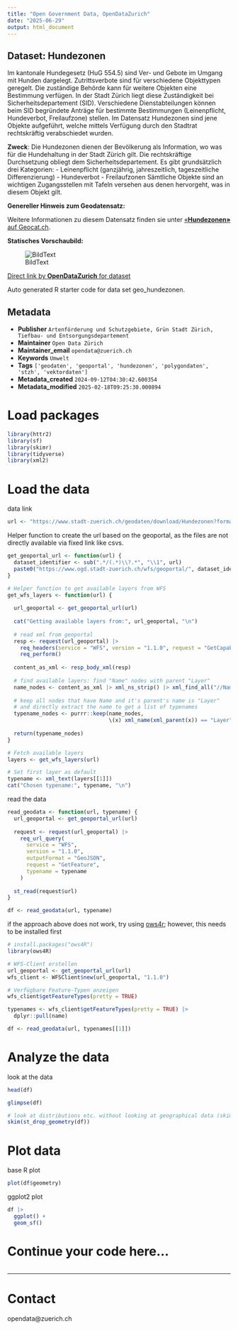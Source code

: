 ```yaml
---
title: "Open Government Data, OpenDataZurich"
date: "2025-06-29"
output: html_document
---
```


## Dataset: Hundezonen

Im kantonale Hundegesetz (HuG 554.5) sind Ver- und Gebote im Umgang mit Hunden dargelegt. Zutrittsverbote sind für verschiedene Objekttypen geregelt. Die zuständige Behörde kann für weitere Objekten eine Bestimmung verfügen. In der Stadt Zürich liegt diese Zuständigkeit bei Sicherheitsdepartement (SID). Verschiedene Dienstabteilungen können beim SID begründete Anträge für bestimmte Bestimmungen (Leinenpflicht, Hundeverbot, Freilaufzone) stellen. Im Datensatz Hundezonen sind jene Objekte aufgeführt, welche mittels Verfügung durch den Stadtrat rechtskräftig verabschiedet wurden.

**Zweck**: Die Hundezonen dienen der Bevölkerung als Information, wo was für die Hundehaltung in der Stadt Zürich gilt. Die rechtskräftige Durchsetzung obliegt dem Sicherheitsdepartement. Es gibt grundsätzlich drei Kategorien:
-	Leinenpflicht (ganzjährig, jahreszeitlich, tageszeitliche Differenzierung)
-	Hundeverbot
-	Freilaufzonen
Sämtliche Objekte sind an wichtigen Zugangsstellen mit Tafeln versehen aus denen hervorgeht, was in diesem Objekt gilt.

**Genereller Hinweis zum Geodatensatz:**


Weitere Informationen zu diesem Datensatz finden sie unter [«**Hundezonen»** auf Geocat.ch](https://www.geocat.ch/geonetwork/srv/ger/catalog.search#/metadata/64267fb4-5930-48f3-9b96-26fb65eb3b7c).				
			   

**Statisches Vorschaubild:**

![BildText](https://www.gis.stadt-zuerich.ch/zueriplan_docs/geocat/64267fb4-5930-48f3-9b96-26fb65eb3b7c.png)



[Direct link by **OpenDataZurich** for dataset](https://data.stadt-zuerich.ch/dataset/geo_hundezonen)

Auto generated R starter code for data set geo_hundezonen.

## Metadata

- **Publisher** `Artenförderung und Schutzgebiete, Grün Stadt Zürich, Tiefbau- und Entsorgungsdepartement`
- **Maintainer** `Open Data Zürich`
- **Maintainer_email** `opendata@zuerich.ch`
- **Keywords** `Umwelt`
- **Tags** `['geodaten', 'geoportal', 'hundezonen', 'polygondaten', 'stzh', 'vektordaten']`
- **Metadata_created** `2024-09-12T04:30:42.600354`
- **Metadata_modified** `2025-02-18T09:25:30.000894`


# Load packages

```r
library(httr2)
library(sf)
library(skimr)
library(tidyverse)
library(xml2)
```

# Load the data

data link
```r
url <- "https://www.stadt-zuerich.ch/geodaten/download/Hundezonen?format=geojson_link"
```


Helper function to create the url based on the geoportal, as the files are not directly available via fixed link like csvs.
```r
get_geoportal_url <- function(url) {
  dataset_identifier <- sub(".*/(.*)\\?.*", "\\1", url)
  paste0("https://www.ogd.stadt-zuerich.ch/wfs/geoportal/", dataset_identifier)
}
```

```r
# Helper function to get available layers from WFS
get_wfs_layers <- function(url) {
  
  url_geoportal <- get_geoportal_url(url)
  
  cat("Getting available layers from:", url_geoportal, "\n")
  
  # read xml from geoportal
  resp <- request(url_geoportal) |> 
    req_headers(service = "WFS", version = "1.1.0", request = "GetCapabilities") |> 
    req_perform()
  
  content_as_xml <- resp_body_xml(resp)
  
  # find available layers: find "Name" nodes with parent "Layer"
  name_nodes <- content_as_xml |> xml_ns_strip() |> xml_find_all("//Name")
  
  # keep all nodes that have Name and it's parent's name is "Layer"
  # and directly extract the name to get a list of typenames
  typename_nodes <- purrr::keep(name_nodes,
                                \(x) xml_name(xml_parent(x)) == "Layer")
  
  return(typename_nodes)
}

# Fetch available layers
layers <- get_wfs_layers(url)

# Set first layer as default
typename <- xml_text(layers[[1]])
cat("Chosen typename:", typename, "\n")
```

read the data
```r
read_geodata <- function(url, typename) {
  url_geoportal <- get_geoportal_url(url)
  
  request <- request(url_geoportal) |>
    req_url_query(
      service = "WFS",
      version = "1.1.0",
      outputFormat = "GeoJSON",
      request = "GetFeature",
      typename = typename
    )
  
  st_read(request$url)
}

df <- read_geodata(url, typename)
```

if the approach above does not work, try using [ows4r](https://eblondel.github.io/ows4R/); however, this needs to be installed first
```r
# install.packages("ows4R")
library(ows4R)

# WFS-Client erstellen
url_geoportal <- get_geoportal_url(url)
wfs_client <- WFSClient$new(url_geoportal, "1.1.0")

# Verfügbare Feature-Typen anzeigen
wfs_client$getFeatureTypes(pretty = TRUE)

typenames <- wfs_client$getFeatureTypes(pretty = TRUE) |> 
  dplyr::pull(name)

df <- read_geodata(url, typenames[[1]])
```

# Analyze the data

look at the data
```r
head(df)
```

```r
glimpse(df)
```

```r
# look at distributions etc. without looking at geographical data (skim cannot deal with geometries)
skim(st_drop_geometry(df))
```

# Plot data

base R plot
```r
plot(df$geometry)
```

ggplot2 plot
```r
df |>
  ggplot() +
  geom_sf()
```

# Continue your code here...

```r

```

------------------------------------------------------------------------

# Contact

opendata@zuerich.ch
